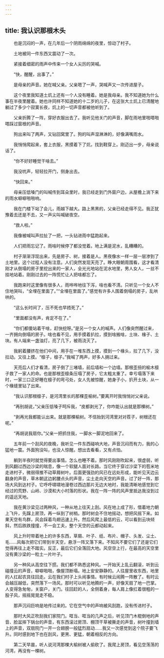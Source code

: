 ```yaml
---
---
---
```

title: 我认识那根木头
---




　　也是沉闷的一声，在几年后一个阴雨绵绵的夜里，惊动了村子。

　　土地被同一件东西又震动了一次。

　　紧接着细密的雨声中传来一个女人尖厉的哭喊。

　　“快，醒醒，出事了。”

　　是母亲的声音。她在喊父亲。父亲嗯了一声，哭喊声又一次传进屋子。

　　这个夜里我知道土炕上还有一个人没有睡着。她是我母亲。我不知道她为什么事在半夜里醒着。她也许同样不知道她的十二岁的儿子，在这张大土炕上已清醒地躺过了多少个寂寞长夜，炕上的一切声音都被他听到了。

　　父亲折腾了一阵，穿好衣服出去了。我听见他关门的声音，脚在雨地里啪嗒啪嗒踩过窗根的声音。

　　狗出来叫了两声，又钻回窝里了。狗的叫声湿淋淋的，好像满嘴雨水。

　　我悄悄爬起来，套上衣服，黑摸着下了炕，找到鞋穿上。刚迈出一步，母亲说话了。

　　“你不好好睡觉干啥去。”

　　我没吭声，轻轻拉开门，侧身出去。

　　“快回来。”

　　母亲压低嗓门的叫喊传到耳朵里时，我已经走到门外窗户边，从屋檐上淌下来的雨水噼噼啪啪响。

　　我在门楼下站了会儿，雨越下越大。路上黑黑的，父亲已经走得不见。我正犹豫着去还是不去，又一声尖叫喊破夜空。

　　“救人啦。”

　　我像被喊叫声拉扯了一把，一头钻进雨中猛跑起来。

　　人们把雨忘记了。雨啥时候停了都没觉着。地上满是泥水，乱糟糟的。

　　村子渐渐浮现出来，先是房子、树，接着是人。黑夜像水一样一层一层渗到了土地里。这个过程人没有注意。人们突然发现天亮了。睁大眼朝周围看，这才看清刚才从倒塌的房子里挖出来的一家人，全光光地站在泥水地里，男人女人，一丝不挂地站着。刚刚过去的一阵慌忙让人把啥都忘了。

　　我跑来时这里像有很多人，雨哗哗地往下泻，啥也看不清。只听见一个女人不住地哭叫，“全埋在里面了。”“全埋在里面了。”感觉有许多人围着倒塌的房子，乱哄哄的。

　　“这么长时间了，压不死也早捂死了。”

　　“里面都没有声，肯定不在了。”

　　“你们都傻站着干啥，赶快挖呀。”是另一个女人的喊声。人们像突然醒过来，一齐拥向倒塌的房子。啥也看不见，用手摸着扒拉，摸到啥搬啥，土块、椽子、土块。有人端来一盏油灯，亮了几下，被雨浇灭了。

　　我躬着腰挤在他们中间，用手在一堆东西上摸，摸到一个椽头，拉了几下，没拉动。又往上摸。“檩子，檩子。”我喊了两声，好多人拥过来。

　　天亮后人们才看清，房子倒了三堵墙，前后墙和一个边墙。那根歪扭的榆木檩子救了一家人的命。也是那根歪檩条压塌了房子，它太粗太重了。幸亏塌落下来时，一家三口正好睡在檩子的弯弓处，女人先被惊醒，她身子小，扒开土块，从一个椽缝里钻了出来。

　　“我认识那根檩子，是河湾里长的那棵歪榆树。”要离开时我悄悄对父亲说。

　　“再别胡说，”父亲压低嗓子呵斥我，“皮都剥光了，你咋能认出就是那棵树。”

　　“剥再光我都能认出来。就是那棵榆树。不信抬到河湾里对对茬子，树根还在呢。”

　　“再胡说我扇你。”父亲一把抓住我，一脚水一脚泥地回来了。

　　五年前一个刮风的夜晚，我听见一件东西碰响大地，声音沉闷而有力，我的心猛地一震。外面狗没叫，也没人惊醒。想出去看看，又有点怕。

　　躺到半夜时就觉得要出事情。怎么也睡不着。那时风刚刚吹起来，很虚弱，听到风翻过西边沙梁的喘息，像一个软腿人面对长路。当它终于穿过沙梁下的苞米地走进村子，微弱得推不动草屑树叶。后面更强劲的风已在远处形成，能听见天边云翻身的声音，草木朝这边躬腰点头的声音，尘土走向天空的声音。过了好一阵，那场大风到达村子。它呼呼啸啸地漫卷过西边那片无边大地时，我能清晰地感觉到它经过的荒野、山岭、沙漠和大小村落的形状。我在一阵一阵的风声里抵达我没到过的遥远天地。

　　我在黄沙梁见过两种风，一种从地上往天上刮。风在地上成了形，借着地力朝上飞升，先蹿上房顶，再一纵到了树梢。那时树会不住地摇动，想把风摇下来。如果天空有鸟群，风会踩着鸟翅迅速上升。然后风爬上最低的云，可以看到云块倾斜，然后跌跌撞撞，不一会工夫，整个天空的云都动起来。

　　风上升时带着地上的许多东西，草屑、叶子、纸、布片、帽子、头发、尘土、毛……风每次把它们带到半天空，悬浮一阵又落下来。不知风不要它们了还是它们觉得再往上走不踏实。反正，最后它们全落回大地。风空空上行，在最高的天空里没有黄沙梁的一粒土一片叶子。

　　另一种风从高空往下掼。我们都不熟悉这种风。一开始天上乱云翻滚，听到云碰撞云的声音，噼噼啪啪，像屋顶断塌。地上安安静静的。人往屋里收东西，地里的人扛起农具往回走。云在我们村子上头闹事情。有时候云闹腾一阵散了。有时云会越压越低，突然落下一场风，那时可以听见地腾的一声，好像天扇了地一巴掌。人变得急匆匆，关窗户，关门。往回赶的人，全侧着身，每人肩上像扛着很粗的一股子风，摇摇晃晃走不稳。

　　那声沉闷巨响是地传过来的。它在空气中的声响被风刮跑，没有传进村子。

　　那时大风正吹刮我们家院门。哐当、哐当的几声之后，听见顶门木棍倒地的声音、脸盆摔下锅台的声音，有东西滚过房顶、棚顶干草被撕走的声音，树叶撞到墙上的声音，双扇院门一开一合翅膀一般猛烈扇动……我又一次感觉到这个院子要飞升。同时感到地下也在刮风，更黑、更猛，朝着相反的方向。

　　第二天早晨，听人说河湾那棵大榆树被人偷砍了。我爬上房顶，看见空荡荡的河湾，再没有一棵树。